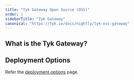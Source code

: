 ```yaml
---
title: "Tyk Gateway Open Source (OSS)"
order: 1
sidebarTitle: "Tyk Gateway"
canonical: "https://tyk.io/docs/nightly/tyk-oss-gateway"
---
```



## What is the Tyk Gateway?

<TykGatewayFeaturesInclude/>

## Deployment Options

Refer the [deployment options](/nightly/apim) page.